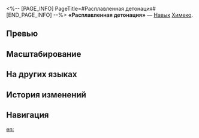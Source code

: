 <%-- [PAGE_INFO]
PageTitle=#Расплавленная детонация#
[END_PAGE_INFO] --%>
{{Навык Инфобокс
|Название         = Расплавленная детонация
|Изображение      = Навык Расплавленная детонация.png
|Персонаж         = Химеко
|Тип              = Навык
|Тэг              = Взрывная атака
|УронСтойк        = 20 (основная цель)<br />10
|ЭнергияГен       = 30
|Энергия          = 
|Длительность     = 
|Описание         = Наносит выбранному противнику огненный урон, равный {{Цвет|Выделенный|100%—220%}} от силы атаки Химеко, и огненный урон соседним целям, равный {{Цвет|Выделенный|40%—88%}} от силы атаки Химеко.
|Свойство1        = 
|Масштабирование1 = 
}}
'''«Расплавленная детонация»''' — [[Навык]] [[Химеко]].

==Превью==
{{Превью
|Файл = Расплавленная детонация Превью
}}

==Масштабирование==
{{Масштабирование навыка|тип=Навык
|100%;110%;120%;130%;140%;150%;162.5%;175%;187.5%;200%;210%;220%;230%;240%;250%
|40%;44%;48%;52%;56%;60%;65%;70%;75%;80%;84%;88%;92%;96%;100%
}}

==На других языках==
{{На других языках
|en   = Molten Detonation
|zhs  = 熔核爆裂
|zht  = 熔核爆裂
|ja   = {{Rubi|溶核爆裂|ようかくばくれつ}}
|ko   = 용핵 폭파
|es   = Detonación fundida
|fr   = Détonation en fusion
|ru   = Расплавленная детонация
|th   = Molten Detonation
|vi   = Sức Nóng Bùng Nổ
|de   = Geschmolzene Explosion
|id   = Molten Detonation
|pt   = Detonação por Fusão
}}

==История изменений==
{{История изменений|3.5}}

==Навигация==
{{Навык Навбокс|Химеко}}

[[en:]]